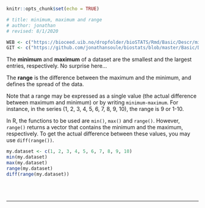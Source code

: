 ```r
knitr::opts_chunk$set(echo = TRUE)

# title: minimum, maximum and range
# author: jonathan
# revised: 8/1/2020

WEB <- c("https://bioceed.uib.no/dropfolder/bioSTATS/Rmd/Basic/Descr/minmaxrange.html")
GIT <- c("https://github.com/jonathansoule/biostats/blob/master/Basic/Descr/minmaxrange.Rmd")
```

The **minimum** and **maximum** of a dataset are the smallest and the largest entries, respectively. No surprise here…

The **range** is the difference between the maximum and the minimum, and defines the spread of the data.

Note that a range may be expressed as a single value (the actual difference between maximum and minimum) or by writing `minimum-maximum`. For instance, in the series (1, 2, 3, 4, 5, 6, 7, 8, 9, 10), the range is 9 or 1-10.

In R, the functions to be used are `min()`, `max()` and `range()`. However, `range()` returns a vector that contains the minimum and the maximum, respectively. To get the actual difference between these values, you may use `diff(range())`.

```r
my.dataset <- c(1, 2, 3, 4, 5, 6, 7, 8, 9, 10)
min(my.dataset)
max(my.dataset)
range(my.dataset)
diff(range(my.dataset))
```
<br/><br/>

***
<!-- UNCOMMENT TO ACTIVATE
Get the Rmarkdown file corresponding to this page on [GitHub](`r GIT`){target="_blank"}.
-->
